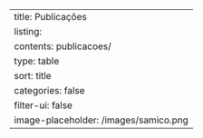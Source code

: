 ---
title: Publicações
listing:
  contents: publicacoes/
  type: table
  sort: title
  categories: false
  filter-ui: false
  image-placeholder: /images/samico.png
---